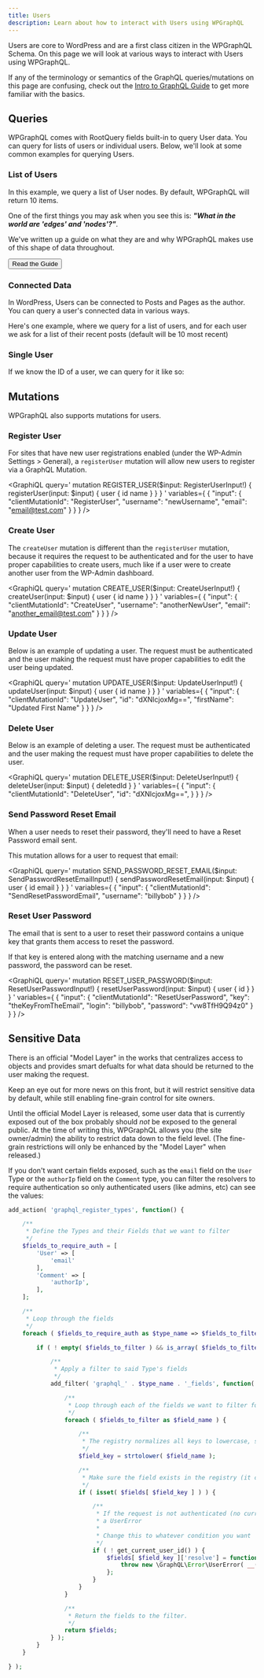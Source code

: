 ```yaml
---
title: Users
description: Learn about how to interact with Users using WPGraphQL
---
```



Users are core to WordPress and are a first class citizen in the WPGraphQL Schema. On this page we
will look at various ways to interact with Users using WPGraphQL.

<Note type="warning">
If any of the terminology or semantics of the GraphQL queries/mutations on this page are confusing,
check out the <a href="/docs/getting-started/intro-to-graphql">Intro to GraphQL Guide</a> to get
more familiar with the basics.
</Note>

## Queries

WPGraphQL comes with RootQuery fields built-in to query User data. You can query for lists of users
or individual users. Below, we'll look at some common examples for querying Users.

### List of Users

In this example, we query a list of User nodes. By default, WPGraphQL will return 10 items.

<GraphiQL
    query='
    query GET_USERS {
      users {
        edges {
          node {
            id
            name
          }
        }
      }
    }
    '
/>

<Note title="What's up with edges and nodes?" type="info">
One of the first things you may ask when you see this is: <strong><em>"What in the world are
'edges' and 'nodes'?"</em></strong>.

We've written up a guide on what they are and why WPGraphQL makes use of this shape of data
throughout.

<a href="/guides/relay-spec"><Button type="primary">Read the Guide</Button></a>
</Note>

### Connected Data

In WordPress, Users can be connected to Posts and Pages as the author.  You can query a user's
connected data in various ways.

Here's one example, where we query for a list of users, and for each user we ask for a list of their
recent posts (default will be 10 most recent)

<GraphiQL
    query='
    query GET_USERS {
      users {
        edges {
          node {
            id
            name
            posts {
              nodes {
                id
                title
              }
            }
          }
        }
      }
    }
    '
/>

### Single User

If we know the ID of a user, we can query for it like so:

<GraphiQL
    query='
    query GET_USER {
      user(id:"dXNlcjo2") {
        id
        name
      }
    }
    '
/>

## Mutations

WPGraphQL also supports mutations for users.

### Register User

For sites that have new user registrations enabled (under the WP-Admin Settings > General), a `registerUser` mutation will allow new users
to register via a GraphQL Mutation.

<GraphiQL
    query='
    mutation REGISTER_USER($input: RegisterUserInput!) {
      registerUser(input: $input) {
        user {
          id
          name
        }
      }
    }
    '
    variables={
        {
            "input": {
            "clientMutationId": "RegisterUser",
            "username": "newUsername",
            "email": "email@test.com"
          }
        }
    }
/>

### Create User

The `createUser` mutation is different than the `registerUser` mutation, because it requires the
request to be authenticated and for the user to have proper capabilities to create users, much
like if a user were to create another user from the WP-Admin dashboard.

<GraphiQL
    query='
    mutation CREATE_USER($input: CreateUserInput!) {
      createUser(input: $input) {
        user {
          id
          name
        }
      }
    }
    '
    variables={
        {
        	"input": {
            "clientMutationId": "CreateUser",
            "username": "anotherNewUser",
            "email": "another_email@test.com"
          }
        }
    }
/>

### Update User

Below is an example of updating a user. The request must be authenticated and the user making
the request must have proper capabilities to edit the user being updated.

<GraphiQL
    query='
    mutation UPDATE_USER($input: UpdateUserInput!) {
      updateUser(input: $input) {
        user {
          id
          name
        }
      }
    }
    '
    variables={
        {
        	"input": {
                "clientMutationId": "UpdateUser",
                "id": "dXNlcjoxMg==",
                "firstName": "Updated First Name"
            }
        }
    }
/>

### Delete User

Below is an example of deleting a user. The request must be authenticated and the user making the
request must have proper capabilities to delete the user.

<GraphiQL
    query='
    mutation DELETE_USER($input: DeleteUserInput!) {
      deleteUser(input: $input) {
        deletedId
      }
    }
    '
    variables={
        {
        	"input": {
                "clientMutationId": "DeleteUser",
                "id": "dXNlcjoxMg==",
            }
        }
    }
/>

### Send Password Reset Email

When a user needs to reset their password, they'll need to have a Reset Password email sent.

This mutation allows for a user to request that email:

<GraphiQL
    query='
    mutation SEND_PASSWORD_RESET_EMAIL($input: SendPasswordResetEmailInput!) {
      sendPasswordResetEmail(input: $input) {
        user {
          id
          email
        }
      }
    }
    '
    variables={
        {
        	"input": {
                "clientMutationId": "SendResetPasswordEmail",
                "username": "billybob"
              }
        }
    }
/>

### Reset User Password

The email that is sent to a user to reset their password contains a unique key that grants them
access to reset the password.

If that key is entered along with the matching username and a new password, the password can be reset.

<GraphiQL
    query='
    mutation RESET_USER_PASSWORD($input: ResetUserPasswordInput!) {
      resetUserPassword(input: $input) {
        user {
          id
        }
      }
    }
    '
    variables={
        {
        	"input": {
                "clientMutationId": "ResetUserPassword",
                "key": "theKeyFromTheEmail",
                "login": "billybob",
                "password": "vw8TfH9Q94z0"
              }
        }
    }
/>

## Sensitive Data

<Note title="Model Layer Coming Soon">
There is an official "Model Layer" in the works that centralizes access to objects and provides smart
defualts for what data should be returned to the user making the request.

Keep an eye out for more news on this front, but it will restrict sensitive data by default, while
still enabling fine-grain control for site owners.
</Note>

Until the official Model Layer is released, some user data that is currently exposed out of the box
probably should _not_ be exposed to the general public. At the time of writing this, WPGraphQL
allows you (the site owner/admin) the ability to restrict data down to the field level. (The
fine-grain restrictions will only be enhanced by the "Model Layer" when released.)

If you don't want certain fields exposed, such as the `email` field on the `User` Type or
the `authorIp` field on the `Comment` type, you can filter the resolvers to require authentication
so only authenticated users (like admins, etc) can see the values:

```php
add_action( 'graphql_register_types', function() {

	/**
	 * Define the Types and their Fields that we want to filter
	 */
	$fields_to_require_auth = [
		'User' => [
			'email'
		],
		'Comment' => [
			'authorIp',
		],
	];

	/**
	 * Loop through the fields
	 */
	foreach ( $fields_to_require_auth as $type_name => $fields_to_filter ) {

		if ( ! empty( $fields_to_filter ) && is_array( $fields_to_filter ) ) {

			/**
			 * Apply a filter to said Type's fields
			 */
			add_filter( 'graphql_' . $type_name . '_fields', function( $fields ) use ( $type_name, $fields_to_filter ) {

				/**
				 * Loop through each of the fields we want to filter for this Type
				 */
				foreach ( $fields_to_filter as $field_name ) {

					/**
					 * The registry normalizes all keys to lowercase, so we make our $field_name lowercase here too
					 */
					$field_key = strtolower( $field_name );

					/**
					 * Make sure the field exists in the registry (it could have been removed by another plugin)
					 */
					if ( isset( $fields[ $field_key ] ) ) {

						/**
						 * If the request is not authenticated (no current user is set), override the resolver for the field to throw
						 * a UserError
						 *
						 * Change this to whatever condition you want
						 */
						if ( ! get_current_user_id() ) {
							$fields[ $field_key ]['resolve'] = function ( $root, $args, $context, $info ) use ( $type_name, $field_name ) {
								throw new \GraphQL\Error\UserError( __( sprintf( 'You do not have access to view the "%1$s" Field on the %2$s Type', $field_name, $type_name ), 'wp-graphql' ) );
							};
						}
					}
				}

				/**
				 * Return the fields to the filter.
				 */
				return $fields;
			} );
		}
	}

} );
```
